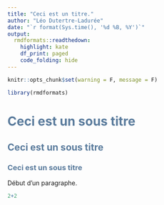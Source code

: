 ```yaml
---
title: "Ceci est un titre."
author: "Léo Dutertre-Ladurée"
date: "`r format(Sys.time(), '%d %B, %Y')`"
output:
  rmdformats::readthedown:
    highlight: kate
    df_print: paged
    code_folding: hide
---
```


<style>
#sidebar {
  background: grey;
}

#postamble {
  background:#003366;
  border-top:solid 10px #5A7B9C;
}

.title {
  text-align: center;
  color: #003366;
}

.subtitle {
  color: #003366;
}

h1, h2, h3, h4, h5, h6, legend {
  color: #5A7B9C;
}

#content h2 {
    background-color: #003366;
}
</style>




```r
knitr::opts_chunk$set(warning = F, message = F)

library(rmdformats)
```


# Ceci est un sous titre

## Ceci est un sous titre

### Ceci est un sous titre

Début d'un paragraphe.


```r
2+2
```

